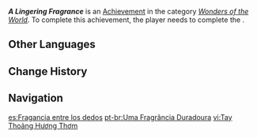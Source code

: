 {{Achievement Infobox
|id           = 84563
|order id     = 4087
|category     = Wonders of the World
|description  = Witness Nermin's tale.
|requirements = Complete ''[[Blooming Sands: Lasting Scent]]''.
|primogems    = 5
|tracking     = 
|topic        = 
|type         = Commission
|hidden       = 1
}}
'''''A Lingering Fragrance''''' is an [[Achievement]] in the category ''[[Wonders of the World]]''. To complete this achievement, the player needs to complete the {{Quest|Blooming Sands: Lasting Scent}}.
<!--
==Gameplay Notes==
* 

==Trivia==
* 

==Gallery==
{{Preview
|size=300px
|file=
|caption=
}}

==Video Guides==
{{EVT
|video1   = 
|caption1 = 
}}
-->
==Other Languages==
{{Other Languages
|en       = A Lingering Fragrance
|zhs      = 手有余香
|zhs_rm   = Shǒu Yǒu Yúxiāng
|zht      = 手有餘香
|zht_rm   = Shǒu Yǒu Yúxiāng
|zh_tl    = 
|ja       = 香り漂うお守り
|ja_rm    = Kaori Tadayou Omamori
|ja_tl    = Fragrant {{w|O-mamori|Omamori}}
|ko       = 손에 남은 향기
|ko_tl    = Fragrance That Remained on Hand
|es       = Fragancia entre los dedos
|es_tl    = Fragrance Between the Fingers
|fr       = Fragrance durable
|fr_tl    = Durable Fragrance
|ru       = Остатки аромата
|ru_tl    = Remains Of Fragrance
|th       = หอมละมุนในกำมือ
|th_rm    = Hom La-mun nai Kammue
|th_tl    = A Remained Fragrance on the Hand
|vi       = Tay Thoảng Hương Thơm
|vi_tl    = 
|de       = Ein anhaltender Duft
|de_tl    = A Lasting Fragrance
|id       = Aroma Yang Tertinggal
|id_tl    = The Remaining Aroma
|pt       = Uma Fragrância Duradoura
|pt_tl    = 
|tr       = Kaybolmayan Bir Koku
|tr_tl    = A Non-Disappearing Fragrance
|it       = Profumo indimenticabile
|it_tl    = Unforgettable Fragrance
}}

==Change History==
{{Change History|3.3}}

==Navigation==
{{Achievement Navbox}}

[[es:Fragancia entre los dedos]]
[[pt-br:Uma Fragrância Duradoura]]
[[vi:Tay Thoảng Hương Thơm]]